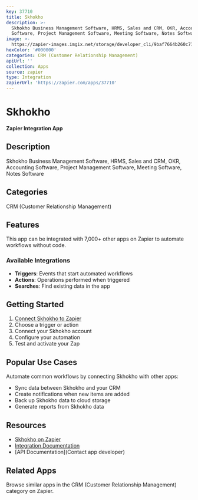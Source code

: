 ```yaml
---
key: 37710
title: Skhokho
description: >-
  Skhokho Business Management Software, HRMS, Sales and CRM, OKR, Accounting
  Software, Project Management Software, Meeting Software, Notes Software
image: >-
  https://zapier-images.imgix.net/storage/developer_cli/9baf7664b260c7197e2b9d73344f0ac9_2.png?auto=format%2Ccompress&ixlib=python-3.0.0&q=50
hexColor: '#000000'
categories: CRM (Customer Relationship Management)
apiUrl: ''
collection: Apps
source: zapier
type: Integration
zapierUrl: 'https://zapier.com/apps/37710'
---
```

# Skhokho

**Zapier Integration App**

## Description

Skhokho Business Management Software, HRMS, Sales and CRM, OKR, Accounting Software, Project Management Software, Meeting Software, Notes Software

## Categories

CRM (Customer Relationship Management)

## Features

This app can be integrated with 7,000+ other apps on Zapier to automate workflows without code.

### Available Integrations

- **Triggers**: Events that start automated workflows
- **Actions**: Operations performed when triggered
- **Searches**: Find existing data in the app

## Getting Started

1. [Connect Skhokho to Zapier](https://zapier.com/apps/37710)
2. Choose a trigger or action
3. Connect your Skhokho account
4. Configure your automation
5. Test and activate your Zap

## Popular Use Cases

Automate common workflows by connecting Skhokho with other apps:

- Sync data between Skhokho and your CRM
- Create notifications when new items are added
- Back up Skhokho data to cloud storage
- Generate reports from Skhokho data

## Resources

- [Skhokho on Zapier](https://zapier.com/apps/37710)
- [Integration Documentation](https://zapier.com/apps/37710/integrations)
- [API Documentation](Contact app developer)

## Related Apps

Browse similar apps in the CRM (Customer Relationship Management) category on Zapier.
